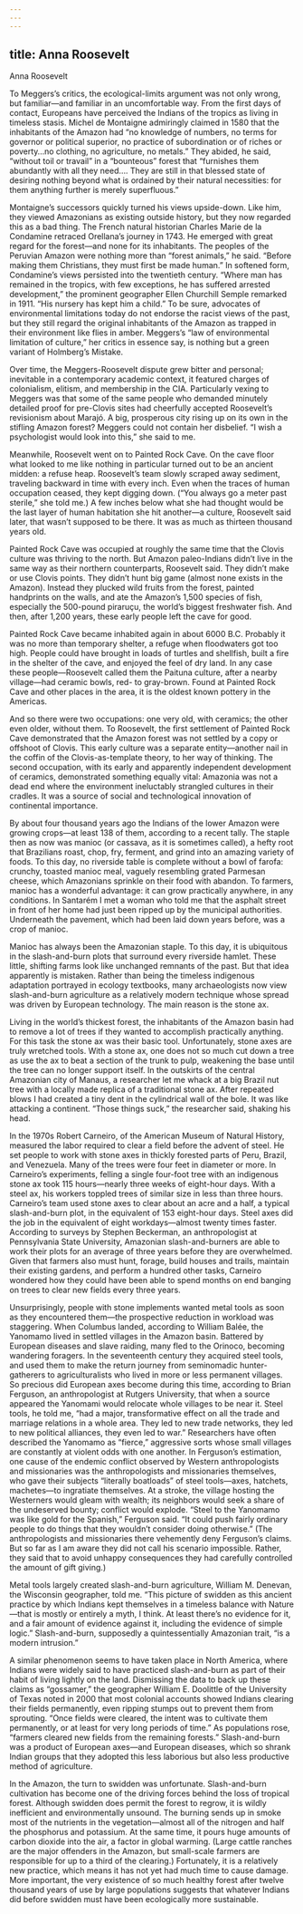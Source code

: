```yaml
---
---
---
```

title: Anna Roosevelt
---

Anna Roosevelt

To Meggers’s critics, the ecological-limits argument was not only wrong, but familiar—and familiar in an uncomfortable way. From the first days of contact, Europeans have perceived the Indians of the tropics as living in timeless stasis. Michel de Montaigne admiringly claimed in 1580 that the inhabitants of the Amazon had “no knowledge of numbers, no terms for governor or political superior, no practice of subordination or of riches or poverty…no clothing, no agriculture, no metals.” They abided, he said, “without toil or travail” in a “bounteous” forest that “furnishes them abundantly with all they need…. They are still in that blessed state of desiring nothing beyond what is ordained by their natural necessities: for them anything further is merely superfluous.”

Montaigne’s successors quickly turned his views upside-down. Like him, they viewed Amazonians as existing outside history, but they now regarded this as a bad thing. The French natural historian Charles Marie de la Condamine retraced Orellana’s journey in 1743. He emerged with great regard for the forest—and none for its inhabitants. The peoples of the Peruvian Amazon were nothing more than “forest animals,” he said. “Before making them Christians, they must first be made human.” In softened form, Condamine’s views persisted into the twentieth century. “Where man has remained in the tropics, with few exceptions, he has suffered arrested development,” the prominent geographer Ellen Churchill Semple remarked in 1911. “His nursery has kept him a child.” To be sure, advocates of environmental limitations today do not endorse the racist views of the past, but they still regard the original inhabitants of the Amazon as trapped in their environment like flies in amber. Meggers’s “law of environmental limitation of culture,” her critics in essence say, is nothing but a green variant of Holmberg’s Mistake.

Over time, the Meggers-Roosevelt dispute grew bitter and personal; inevitable in a contemporary academic context, it featured charges of colonialism, elitism, and membership in the CIA. Particularly vexing to Meggers was that some of the same people who demanded minutely detailed proof for pre-Clovis sites had cheerfully accepted Roosevelt’s revisionism about Marajó. A big, prosperous city rising up on its own in the stifling Amazon forest? Meggers could not contain her disbelief. “I wish a psychologist would look into this,” she said to me.

Meanwhile, Roosevelt went on to Painted Rock Cave. On the cave floor what looked to me like nothing in particular turned out to be an ancient midden: a refuse heap. Roosevelt’s team slowly scraped away sediment, traveling backward in time with every inch. Even when the traces of human occupation ceased, they kept digging down. (“You always go a meter past sterile,” she told me.) A few inches below what she had thought would be the last layer of human habitation she hit another—a culture, Roosevelt said later, that wasn’t supposed to be there. It was as much as thirteen thousand years old.

Painted Rock Cave was occupied at roughly the same time that the Clovis culture was thriving to the north. But Amazon paleo-Indians didn’t live in the same way as their northern counterparts, Roosevelt said. They didn’t make or use Clovis points. They didn’t hunt big game (almost none exists in the Amazon). Instead they plucked wild fruits from the forest, painted handprints on the walls, and ate the Amazon’s 1,500 species of fish, especially the 500-pound piraruçu, the world’s biggest freshwater fish. And then, after 1,200 years, these early people left the cave for good.

Painted Rock Cave became inhabited again in about 6000 B.C. Probably it was no more than temporary shelter, a refuge when floodwaters got too high. People could have brought in loads of turtles and shellfish, built a fire in the shelter of the cave, and enjoyed the feel of dry land. In any case these people—Roosevelt called them the Paituna culture, after a nearby village—had ceramic bowls, red- to gray-brown. Found at Painted Rock Cave and other places in the area, it is the oldest known pottery in the Americas.

And so there were two occupations: one very old, with ceramics; the other even older, without them. To Roosevelt, the first settlement of Painted Rock Cave demonstrated that the Amazon forest was not settled by a copy or offshoot of Clovis. This early culture was a separate entity—another nail in the coffin of the Clovis-as-template theory, to her way of thinking. The second occupation, with its early and apparently independent development of ceramics, demonstrated something equally vital: Amazonia was not a dead end where the environment ineluctably strangled cultures in their cradles. It was a source of social and technological innovation of continental importance.

By about four thousand years ago the Indians of the lower Amazon were growing crops—at least 138 of them, according to a recent tally. The staple then as now was manioc (or cassava, as it is sometimes called), a hefty root that Brazilians roast, chop, fry, ferment, and grind into an amazing variety of foods. To this day, no riverside table is complete without a bowl of farofa: crunchy, toasted manioc meal, vaguely resembling grated Parmesan cheese, which Amazonians sprinkle on their food with abandon. To farmers, manioc has a wonderful advantage: it can grow practically anywhere, in any conditions. In Santarém I met a woman who told me that the asphalt street in front of her home had just been ripped up by the municipal authorities. Underneath the pavement, which had been laid down years before, was a crop of manioc.

Manioc has always been the Amazonian staple. To this day, it is ubiquitous in the slash-and-burn plots that surround every riverside hamlet. These little, shifting farms look like unchanged remnants of the past. But that idea apparently is mistaken. Rather than being the timeless indigenous adaptation portrayed in ecology textbooks, many archaeologists now view slash-and-burn agriculture as a relatively modern technique whose spread was driven by European technology. The main reason is the stone ax.

Living in the world’s thickest forest, the inhabitants of the Amazon basin had to remove a lot of trees if they wanted to accomplish practically anything. For this task the stone ax was their basic tool. Unfortunately, stone axes are truly wretched tools. With a stone ax, one does not so much cut down a tree as use the ax to beat a section of the trunk to pulp, weakening the base until the tree can no longer support itself. In the outskirts of the central Amazonian city of Manaus, a researcher let me whack at a big Brazil nut tree with a locally made replica of a traditional stone ax. After repeated blows I had created a tiny dent in the cylindrical wall of the bole. It was like attacking a continent. “Those things suck,” the researcher said, shaking his head.

In the 1970s Robert Carneiro, of the American Museum of Natural History, measured the labor required to clear a field before the advent of steel. He set people to work with stone axes in thickly forested parts of Peru, Brazil, and Venezuela. Many of the trees were four feet in diameter or more. In Carneiro’s experiments, felling a single four-foot tree with an indigenous stone ax took 115 hours—nearly three weeks of eight-hour days. With a steel ax, his workers toppled trees of similar size in less than three hours. Carneiro’s team used stone axes to clear about an acre and a half, a typical slash-and-burn plot, in the equivalent of 153 eight-hour days. Steel axes did the job in the equivalent of eight workdays—almost twenty times faster. According to surveys by Stephen Beckerman, an anthropologist at Pennsylvania State University, Amazonian slash-and-burners are able to work their plots for an average of three years before they are overwhelmed. Given that farmers also must hunt, forage, build houses and trails, maintain their existing gardens, and perform a hundred other tasks, Carneiro wondered how they could have been able to spend months on end banging on trees to clear new fields every three years.

Unsurprisingly, people with stone implements wanted metal tools as soon as they encountered them—the prospective reduction in workload was staggering. When Columbus landed, according to William Balée, the Yanomamo lived in settled villages in the Amazon basin. Battered by European diseases and slave raiding, many fled to the Orinoco, becoming wandering foragers. In the seventeenth century they acquired steel tools, and used them to make the return journey from seminomadic hunter-gatherers to agriculturalists who lived in more or less permanent villages. So precious did European axes become during this time, according to Brian Ferguson, an anthropologist at Rutgers University, that when a source appeared the Yanomami would relocate whole villages to be near it. Steel tools, he told me, “had a major, transformative effect on all the trade and marriage relations in a whole area. They led to new trade networks, they led to new political alliances, they even led to war.” Researchers have often described the Yanomamo as “fierce,” aggressive sorts whose small villages are constantly at violent odds with one another. In Ferguson’s estimation, one cause of the endemic conflict observed by Western anthropologists and missionaries was the anthropologists and missionaries themselves, who gave their subjects “literally boatloads” of steel tools—axes, hatchets, machetes—to ingratiate themselves. At a stroke, the village hosting the Westerners would gleam with wealth; its neighbors would seek a share of the undeserved bounty; conflict would explode. “Steel to the Yanomamo was like gold for the Spanish,” Ferguson said. “It could push fairly ordinary people to do things that they wouldn’t consider doing otherwise.” (The anthropologists and missionaries there vehemently deny Ferguson’s claims. But so far as I am aware they did not call his scenario impossible. Rather, they said that to avoid unhappy consequences they had carefully controlled the amount of gift giving.)

Metal tools largely created slash-and-burn agriculture, William M. Denevan, the Wisconsin geographer, told me. “This picture of swidden as this ancient practice by which Indians kept themselves in a timeless balance with Nature—that is mostly or entirely a myth, I think. At least there’s no evidence for it, and a fair amount of evidence against it, including the evidence of simple logic.” Slash-and-burn, supposedly a quintessentially Amazonian trait, “is a modern intrusion.”

A similar phenomenon seems to have taken place in North America, where Indians were widely said to have practiced slash-and-burn as part of their habit of living lightly on the land. Dismissing the data to back up these claims as “gossamer,” the geographer William E. Doolittle of the University of Texas noted in 2000 that most colonial accounts showed Indians clearing their fields permanently, even ripping stumps out to prevent them from sprouting. “Once fields were cleared, the intent was to cultivate them permanently, or at least for very long periods of time.” As populations rose, “farmers cleared new fields from the remaining forests.” Slash-and-burn was a product of European axes—and European diseases, which so shrank Indian groups that they adopted this less laborious but also less productive method of agriculture.

In the Amazon, the turn to swidden was unfortunate. Slash-and-burn cultivation has become one of the driving forces behind the loss of tropical forest. Although swidden does permit the forest to regrow, it is wildly inefficient and environmentally unsound. The burning sends up in smoke most of the nutrients in the vegetation—almost all of the nitrogen and half the phosphorus and potassium. At the same time, it pours huge amounts of carbon dioxide into the air, a factor in global warming. (Large cattle ranches are the major offenders in the Amazon, but small-scale farmers are responsible for up to a third of the clearing.) Fortunately, it is a relatively new practice, which means it has not yet had much time to cause damage. More important, the very existence of so much healthy forest after twelve thousand years of use by large populations suggests that whatever Indians did before swidden must have been ecologically more sustainable.
